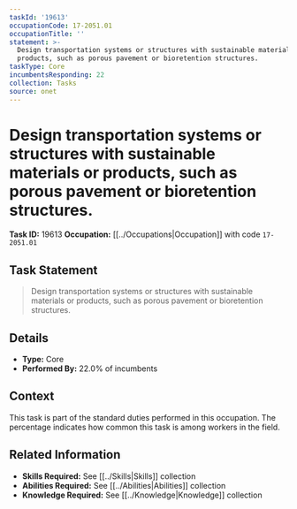 ```yaml
---
taskId: '19613'
occupationCode: 17-2051.01
occupationTitle: ''
statement: >-
  Design transportation systems or structures with sustainable materials or
  products, such as porous pavement or bioretention structures.
taskType: Core
incumbentsResponding: 22
collection: Tasks
source: onet
---
```

# Design transportation systems or structures with sustainable materials or products, such as porous pavement or bioretention structures.

**Task ID:** 19613
**Occupation:** [[../Occupations|Occupation]] with code `17-2051.01`

## Task Statement

> Design transportation systems or structures with sustainable materials or products, such as porous pavement or bioretention structures.

## Details

- **Type:** Core
- **Performed By:** 22.0% of incumbents

## Context

This task is part of the standard duties performed in this occupation. The percentage indicates how common this task is among workers in the field.

## Related Information

- **Skills Required:** See [[../Skills|Skills]] collection
- **Abilities Required:** See [[../Abilities|Abilities]] collection
- **Knowledge Required:** See [[../Knowledge|Knowledge]] collection
